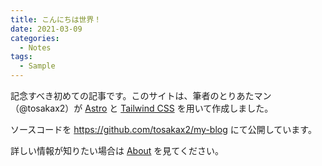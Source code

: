 ```yaml
---
title: こんにちは世界！
date: 2021-03-09
categories:
  - Notes
tags:
  - Sample
---
```


記念すべき初めての記事です。このサイトは、筆者のとりあたマン（@tosakax2）が [Astro](https://astro.build/) と [Tailwind CSS](https://tailwindcss.com/) を用いて作成しました。

ソースコードを https://github.com/tosakax2/my-blog にて公開しています。

詳しい情報が知りたい場合は [About](https://t2-lab.pages.dev/blog/about/) を見てください。

